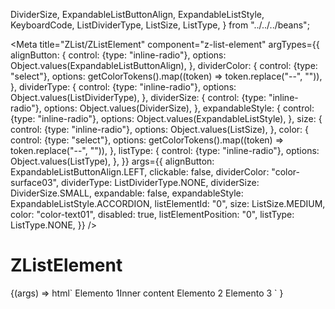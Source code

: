   DividerSize,
  ExpandableListButtonAlign,
  ExpandableListStyle,
  KeyboardCode,
  ListDividerType,
  ListSize,
  ListType,
} from "../../../beans";

<Meta
  title="ZList/ZListElement"
  component="z-list-element"
  argTypes={{
    alignButton: {
      control: {type: "inline-radio"},
      options: Object.values(ExpandableListButtonAlign),
    },
    dividerColor: {
      control: {type: "select"},
      options: getColorTokens().map((token) => token.replace("--", "")),
    },
    dividerType: {
      control: {type: "inline-radio"},
      options: Object.values(ListDividerType),
    },
    dividerSize: {
      control: {type: "inline-radio"},
      options: Object.values(DividerSize),
    },
    expandableStyle: {
      control: {type: "inline-radio"},
      options: Object.values(ExpandableListStyle),
    },
    size: {
      control: {type: "inline-radio"},
      options: Object.values(ListSize),
    },
    color: {
      control: {type: "select"},
      options: getColorTokens().map((token) => token.replace("--", "")),
    },
    listType: {
      control: {type: "inline-radio"},
      options: Object.values(ListType),
    },
  }}
  args={{
    alignButton: ExpandableListButtonAlign.LEFT,
    clickable: false,
    dividerColor: "color-surface03",
    dividerType: ListDividerType.NONE,
    dividerSize: DividerSize.SMALL,
    expandable: false,
    expandableStyle: ExpandableListStyle.ACCORDION,
    listElementId: "0",
    size: ListSize.MEDIUM,
    color: "color-text01",
    disabled: true,
    listElementPosition: "0",
    listType: ListType.NONE,
  }}
/>

# ZListElement

<Canvas>
  <Story name="z-list-simple">
    {(args) =>
      html`<z-list>
        <z-list-element
          align-button=${args.alignButton}
          clickable=${args.clickable}
          divider-color=${args.dividerColor}
          divider-type=${args.dividerType}
          divider-size=${args.dividerSize}
          expandable=${args.expandable}
          expandable-style=${args.expandableStyle}
          list-element-id=${args.listElementId}
          size=${args.size}
          color=${args.color}
          disabled=${args.disabled}
          list-element-position=${args.listElementPosition}
          list-type=${args.listType}
          ><span>Elemento 1</span><span slot="inner-content">Inner content</span></z-list-element
        >
        <z-list-element
          align-button=${args.alignButton}
          clickable=${args.clickable}
          divider-color=${args.dividerColor}
          divider-type=${args.dividerType}
          divider-size=${args.dividerSize}
          expandable=${args.expandable}
          expandable-style=${args.expandableStyle}
          list-element-id=${args.listElementId}
          size=${args.size}
          color=${args.color}
          disabled=${args.disabled}
          list-element-position=${args.listElementPosition}
          list-type=${args.listType}
          >Elemento 2</z-list-element
        >
        <z-list-element
          align-button=${args.alignButton}
          clickable=${args.clickable}
          divider-color=${args.dividerColor}
          divider-type=${args.dividerType}
          divider-size=${args.dividerSize}
          expandable=${args.expandable}
          expandable-style=${args.expandableStyle}
          list-element-id=${args.listElementId}
          size=${args.size}
          color=${args.color}
          disabled=${args.disabled}
          list-element-position=${args.listElementPosition}
          list-type=${args.listType}
          >Elemento 3</z-list-element
        >
      </z-list> `
    }
  </Story>
</Canvas>

<ArgsTable of="z-list-element" />
